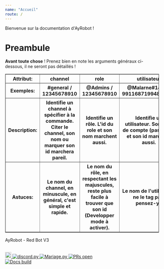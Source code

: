 ---
name: "Accueil"
route: /
---

Bienvenue sur la documentation d'AyRobot !

# Preambule

**Avant toute chose** ! Prenez bien en note les arguments généraux ci-dessous, il ne seront pas détaillés !

<table border="1px solid black">

<tr>
<th border-width="1px" border-style="solid" border-color="black"> Attribut: </th>
<th border-width="1px" border-style="solid" border-color="black"> channel </th>
<th border-width="1px" border-style="solid" border-color="black"> role </th>
<th border-width="1px" border-style="solid" border-color="black"> utilisateur </th>
<th border-width="1px" border-style="solid" border-color="black"> id </th>
</tr>

<tr>
<th border-width="1px" border-style="solid" border-color="black"> Exemples: </th>
<th border-width="1px" border-style="solid" border-color="black"> #general / 12345678910 </th>
<th border-width="1px" border-style="solid" border-color="black"> @Admins / 12345678910 </th>
<th border-width="1px" border-style="solid" border-color="black"> @Malarne#1418 / 99116871994859520 </th>
<th border-width="1px" border-style="solid" border-color="black"> 12345678910 </th>
</tr>

<tr>
<th border-width="1px" border-style="solid" border-color="black"> Description: </th>
<th border-width="1px" border-style="solid" border-color="black">Identifie un channel à spécifier à la commande. Citer le channel, son nom ou marquer son id marchera pareil.</th>
<th border-width="1px" border-style="solid" border-color="black">Identifie un rôle. L'id du role et son nom marchent aussi.</th>
<th border-width="1px" border-style="solid" border-color="black">Identifie un utilisateur. Son nom de compte (pas /nick) et son id marchent aussi.</th>
<th border-width="1px" border-style="solid" border-color="black">Peut identifier n'importe quel objet discord. Ici l'id est obligatoire, pas de mention.</th>
</tr>

<tr>
<th border-width="1px" border-style="solid" border-color="black"> Astuces: </th>
<th border-width="1px" border-style="solid" border-color="black">Le nom du channel, en minuscule, en général, c'est simple et rapide.</th>
<th border-width="1px" border-style="solid" border-color="black">Le nom du rôle, en respectant les majuscules, reste plus facile à trouver que son id (Developper mode à activer).</th>
<th border-width="1px" border-style="solid" border-color="black">Le nom de l'utilisateur ne le tag pas, pensez-y !</th>
<th border-width="1px" border-style="solid" border-color="black">Discord -> Options -> Appearance (Apparence) -> Developer mode</th>
</tr>

</table>

AyRobot \- Red Bot V3

<br />
<a href="https://discord.gg/aypierre">
    <img height="20" width="20" src="https://png.icons8.com/color/1600/discord-new-logo.png" alt="Discord server"/>
</a>

<a href="https://github.com/Rapptz/discord.py">
    <img src="https://img.shields.io/badge/discord-py-blue.svg" alt="discord.py"/>
</a>

<a href="https://discordapp.com/oauth2/authorize?client_id=353176642543419392&scope=bot">
    <img src="https://img.shields.io/badge/mariage.py-bugged-orange.svg" alt="Mariage.py"/>
</a>

<a href="http://makeapullrequest.com">
    <img src="https://img.shields.io/badge/PRs-welcome-brightgreen.svg?style=flat-square" alt="PRs open"/>
</a>
<br />
<a href="https://ayrobot.netlify.com">
    <img src="https://i.ytimg.com/vi/MwWPpLGyddY/mqdefault.jpg" alt="Docs build"/>
</a>